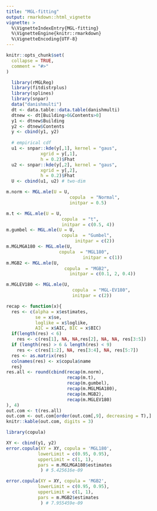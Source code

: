```yaml
---
title: "MGL-fitting"
output: rmarkdown::html_vignette
vignette: >
  %\VignetteIndexEntry{MGL-fitting}
  %\VignetteEngine{knitr::rmarkdown}
  %\VignetteEncoding{UTF-8}
---
```


```r
knitr::opts_chunk$set(
  collapse = TRUE,
  comment = "#>"
)
```

```r
  library(rMGLReg)
  library(fitdistrplus)
  library(splines)
  library(snpar)
  data("danishmulti")
  dt <- data.table::data.table(danishmulti)
  dtnew <- dt[Building>0&Contents>0]
  y1 <- dtnew$Building
  y2 <- dtnew$Contents
  y <- cbind(y1, y2)
  
  # empirical cdf
  u1 <- snpar::kde(y[,1], kernel = "gaus", 
             xgrid = y[,1],
             h = 0.2)$Fhat
  u2 <- snpar::kde(y[,2], kernel = "gaus", 
             xgrid = y[,2],
             h = 0.2)$Fhat
  U <- cbind(u1, u2) # two-dim 
```



```r
m.norm <- MGL.mle(U = U,
                        copula  = "Normal",
                        initpar = 0.5)

m.t <- MGL.mle(U = U,
                     copula  = "t",
                     initpar = c(0.5, 4))
m.gumbel <- MGL.mle(U = U,
                     copula  = "Gumbel",
                          initpar = c(2))
m.MGLMGA180 <- MGL.mle(U,
                    copula  = "MGL180",
                             initpar = c(1))
m.MGB2 <- MGL.mle(U,
                      copula  = "MGB2",
                        initpar = c(0.1, 2, 0.4))

m.MGLEV180 <- MGL.mle(U,
                         copula  = "MGL-EV180",
                         initpar = c(2))


```



```r
recap <- function(x){
  res <- c(alpha = x$estimates,
           se = x$se,
           loglike = x$loglike,
           AIC = x$AIC, BIC = x$BIC)
  if(length(res) < 6)
    res <- c(res[1], NA, NA,res[2], NA, NA, res[3:5])
  if (length(res) > 6 & length(res) < 9)
    res <- c(res[1:2], NA, res[3:4], NA, res[5:7])
  res <- as.matrix(res)
  colnames(res) <- x$copula$name
  res}
res.all <- round(cbind(recap(m.norm),
                       recap(m.t),
                       recap(m.gumbel),
                       recap(m.MGLMGA180),
                       recap(m.MGB2),
                       recap(m.MGLEV180)
), 4)
out.com <- t(res.all)
out.com <- out.com[order(out.com[,9], decreasing = T),]
knitr::kable(out.com, digits = 3)

```


```r
library(copula)

XY <- cbind(y1, y2)
error.copula(XY = XY, copula = 'MGL180',
            lowerLimit = c(0.95, 0.95),
            upperLimit = c(1, 1),
            pars = m.MGLMGA180$estimates
             ) # 5.425616e-09

error.copula(XY = XY, copula = 'MGB2',
            lowerLimit = c(0.95, 0.95),
            upperLimit = c(1, 1),
            pars = m.MGB2$estimates
             ) # 7.955459e-09

```


